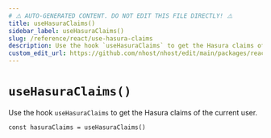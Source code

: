 ```yaml
---
# ⚠️ AUTO-GENERATED CONTENT. DO NOT EDIT THIS FILE DIRECTLY! ⚠️
title: useHasuraClaims()
sidebar_label: useHasuraClaims()
slug: /reference/react/use-hasura-claims
description: Use the hook `useHasuraClaims` to get the Hasura claims of the current user.
custom_edit_url: https://github.com/nhost/nhost/edit/main/packages/react/src/hooks/user.ts#L671
---
```


# `useHasuraClaims()`

Use the hook `useHasuraClaims` to get the Hasura claims of the current user.

```tsx
const hasuraClaims = useHasuraClaims()
```

